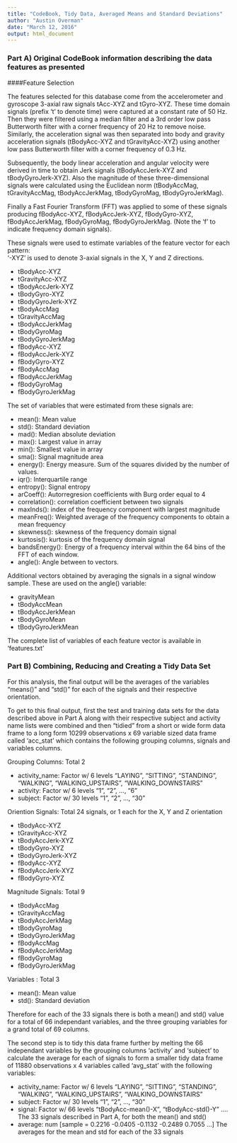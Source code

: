 ```yaml
---
title: "CodeBook, Tidy Data, Averaged Means and Standard Deviations"
author: "Austin Overman"
date: "March 12, 2016"
output: html_document
---
```

### Part A) Original CodeBook information describing the data features as presented
####Feature Selection 

The features selected for this database come from the accelerometer and 
gyroscope 3-axial raw signals tAcc-XYZ and tGyro-XYZ. These time domain 
signals (prefix 't' to denote time) were captured at a constant rate of 
50 Hz. Then they were filtered using a median filter and a 3rd order low 
pass Butterworth filter with a corner frequency of 20 Hz to remove noise. 
Similarly, the acceleration signal was then separated into body and gravity 
acceleration signals (tBodyAcc-XYZ and tGravityAcc-XYZ) using another low 
pass Butterworth filter with a corner frequency of 0.3 Hz. 

Subsequently, the body linear acceleration and angular velocity were derived 
in time to obtain Jerk signals (tBodyAccJerk-XYZ and tBodyGyroJerk-XYZ). 
Also the magnitude of these three-dimensional signals were calculated using 
the Euclidean norm (tBodyAccMag, tGravityAccMag, tBodyAccJerkMag, tBodyGyroMag, 
tBodyGyroJerkMag). 

Finally a Fast Fourier Transform (FFT) was applied to some of these signals 
producing fBodyAcc-XYZ, fBodyAccJerk-XYZ, fBodyGyro-XYZ, fBodyAccJerkMag, 
fBodyGyroMag, fBodyGyroJerkMag. (Note the 'f' to indicate frequency domain signals). 

These signals were used to estimate variables of the feature vector for each pattern:  
'-XYZ' is used to denote 3-axial signals in the X, Y and Z directions.

* tBodyAcc-XYZ
* tGravityAcc-XYZ
* tBodyAccJerk-XYZ
* tBodyGyro-XYZ
* tBodyGyroJerk-XYZ
* tBodyAccMag
* tGravityAccMag
* tBodyAccJerkMag
* tBodyGyroMag
* tBodyGyroJerkMag
* fBodyAcc-XYZ
* fBodyAccJerk-XYZ
* fBodyGyro-XYZ
* fBodyAccMag
* fBodyAccJerkMag
* fBodyGyroMag
* fBodyGyroJerkMag

The set of variables that were estimated from these signals are: 

* mean(): Mean value
* std(): Standard deviation
* mad(): Median absolute deviation 
* max(): Largest value in array
* min(): Smallest value in array
* sma(): Signal magnitude area
* energy(): Energy measure. Sum of the squares divided by the number of values. 
* iqr(): Interquartile range 
* entropy(): Signal entropy
* arCoeff(): Autorregresion coefficients with Burg order equal to 4
* correlation(): correlation coefficient between two signals
* maxInds(): index of the frequency component with largest magnitude
* meanFreq(): Weighted average of the frequency components to obtain a mean frequency
* skewness(): skewness of the frequency domain signal 
* kurtosis(): kurtosis of the frequency domain signal 
* bandsEnergy(): Energy of a frequency interval within the 64 bins of the FFT of each window.
* angle(): Angle between to vectors.

Additional vectors obtained by averaging the signals in a signal window sample. 
These are used on the angle() variable:

* gravityMean
* tBodyAccMean
* tBodyAccJerkMean
* tBodyGyroMean
* tBodyGyroJerkMean

The complete list of variables of each feature vector is available in 'features.txt'

### Part B) Combining, Reducing and Creating a Tidy Data Set

For this analysis, the final output will be the averages of the variables "means()" and "std()" for each of the signals and their respective orientation. 

To get to this final output, first the test and training data sets for the data described above in Part A along with their respective subject and activity name lists were combined and then "tidied" from a short or wide form data frame to a long form 10299 observations x 69 variable sized data frame called 'acc_stat' which contains the following grouping columns, signals and variables columns.

Grouping Columns: Total 2

* activity_name:    Factor w/ 6 levels      "LAYING",
                                            "SITTING", 
                                            "STANDING", 
                                            "WALKING",
                                            "WALKING_UPSTAIRS",
                                            "WALKING_DOWNSTAIRS"
* activity:         Factor w/ 6 levels      "1", "2", ..., "6"
* subject:          Factor w/ 30 levels     "1", "2", ..., "30"


Oriention Signals: Total 24 signals, or 1 each for the X, Y and Z orientation

* tBodyAcc-XYZ
* tGravityAcc-XYZ
* tBodyAccJerk-XYZ
* tBodyGyro-XYZ
* tBodyGyroJerk-XYZ
* fBodyAcc-XYZ
* fBodyAccJerk-XYZ
* fBodyGyro-XYZ

Magnitude Signals: Total 9

* tBodyAccMag
* tGravityAccMag
* tBodyAccJerkMag
* tBodyGyroMag
* tBodyGyroJerkMag
* fBodyAccMag
* fBodyAccJerkMag
* fBodyGyroMag
* fBodyGyroJerkMag

Variables : Total 3

* mean(): Mean value
* std(): Standard deviation

Therefore for each of the 33 signals there is both a mean() and std() value for a total of 66 independant variables, and the three grouping variables for a grand total of 69 columns.

The second step is to tidy this data frame further by melting the 66 independant variables by the grouping columns 'activity' and 'subject' to calculate the average for each of signals to form a smaller tidy data frame of 11880 observations x 4 variables called 'avg_stat' with the following variables:

* activity_name:    Factor w/ 6 levels      "LAYING",
                                            "SITTING", 
                                            "STANDING", 
                                            "WALKING",
                                            "WALKING_UPSTAIRS",
                                            "WALKING_DOWNSTAIRS"
* subject:          Factor w/ 30 levels     "1", "2", ..., "30"
* signal:           Factor w/ 66 levels     "tBodyAcc-mean()-X", "tBodyAcc-std()-Y" ....
                        The 33 signals described in Part A, for both the mean() and std()     
* average:          num                     [sample = 0.2216 -0.0405 -0.1132 -0.2489 0.7055 ...]
                        The averages for the mean and std for each of the 33 signals





